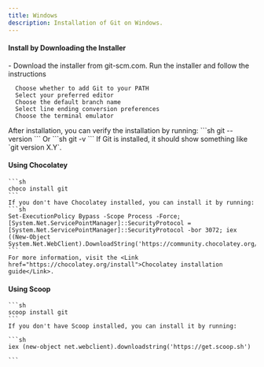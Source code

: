 ```yaml
---
title: Windows
description: Installation of Git on Windows.
---
```





#### Install by Downloading the Installer

<Stepper>
<StepperItem title="Step 1: Download Git">
    - Download the installer from <Link href="https://git-scm.com/download/win">git-scm.com</Link>.
</StepperItem>
<StepperItem title="Step 2: Run the Installer">
    Run the installer and follow the instructions

      Choose whether to add Git to your PATH
      Select your preferred editor
      Choose the default branch name
      Select line ending conversion preferences
      Choose the terminal emulator
</StepperItem>
<StepperItem title="Step 3: Verify the Installation">
    After installation, you can verify the installation by running:
    ```sh
    git --version
    ```
    Or
    ```sh
    git -v
    ```
    If Git is installed, it should show something like `git version X.Y`.
</StepperItem>
</Stepper>



#### Using Chocolatey
    ```sh
    choco install git
    ```
    If you don't have Chocolatey installed, you can install it by running:
    ```sh
    Set-ExecutionPolicy Bypass -Scope Process -Force; [System.Net.ServicePointManager]::SecurityProtocol = [System.Net.ServicePointManager]::SecurityProtocol -bor 3072; iex ((New-Object System.Net.WebClient).DownloadString('https://community.chocolatey.org/install.ps1'))
    ```
    For more information, visit the <Link href="https://chocolatey.org/install">Chocolatey installation guide</Link>.

#### Using Scoop
    ```sh
    scoop install git
    ```
    If you don't have Scoop installed, you can install it by running:

    ```sh
    iex (new-object net.webclient).downloadstring('https://get.scoop.sh')

    ```
